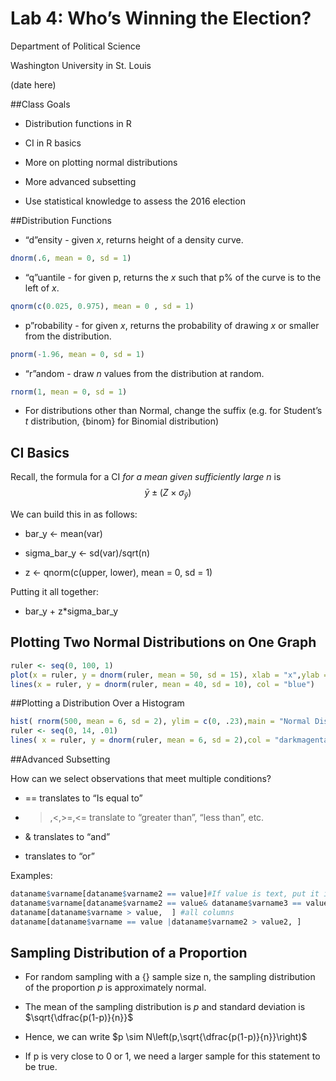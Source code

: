 # Lab 4: Who's Winning the Election? 

Department of Political Science 

Washington University in St. Louis 

(date here) 

##Class Goals 

- Distribution functions in R

- CI in R basics

- More on plotting normal distributions

- More advanced subsetting

- Use statistical knowledge to assess the 2016 election

##Distribution Functions 

- "d"ensity - given $x$, returns height of a density curve.

```r
dnorm(.6, mean = 0, sd = 1)
```

- "q"uantile - for given p, returns the $x$ such that p% of the curve is to the left of $x$.

```r
qnorm(c(0.025, 0.975), mean = 0 , sd = 1)
```

- p"robability -  for given $x$, returns the probability of drawing $x$ or smaller from the distribution.

```r
pnorm(-1.96, mean = 0, sd = 1)
```

- "r"andom - draw $n$ values from the distribution at random.

```r
rnorm(1, mean = 0, sd = 1)
```

- For distributions other than Normal, change the suffix (e.g. for Student's $t$ distribution, {binom} for Binomial distribution)

## CI Basics

Recall, the formula for a CI _for a mean given sufficiently large n_ is 
$$\bar{y} \pm (Z\times \sigma_{\bar{y}})$$

We can build this in \texttt{R} as follows:

- bar_y <- mean(var) 

- sigma_bar_y <- sd(var)/sqrt(n)

- z <- qnorm(c(upper, lower), mean = 0, sd = 1) 


Putting it all together: 

- bar\_y + z*sigma\_bar\_y

## Plotting Two Normal Distributions on One Graph 

```r
ruler <- seq(0, 100, 1)
plot(x = ruler, y = dnorm(ruler, mean = 50, sd = 15), xlab = "x",ylab = "Density", xlim = c(0, 100), ylim = c(0, .045),type = "l", main = "Two Normal Distributions")
lines(x = ruler, y = dnorm(ruler, mean = 40, sd = 10), col = "blue")
```

##Plotting a Distribution Over a Histogram 

```r
hist( rnorm(500, mean = 6, sd = 2), ylim = c(0, .23),main = "Normal Distribution", xlab = "x",col = "aquamarine", freq = F)
ruler <- seq(0, 14, .01)
lines( x = ruler, y = dnorm(ruler, mean = 6, sd = 2),col = "darkmagenta", lwd = 2 )
```

##Advanced Subsetting 

How can we select observations that meet multiple conditions?

- == translates to “Is equal to"

- >,<,>=,<= translate to “greater than", "less than", etc.

- & translates to “and"

- | translates to “or"

Examples:

```r
dataname$varname[dataname$varname2 == value]#If value is text, put it in quotes!
dataname$varname[dataname$varname2 == value& dataname$varname3 == value2]
dataname[dataname$varname > value,  ] #all columns
dataname[dataname$varname == value |dataname$varname2 > value2, ]
```

## Sampling Distribution of a Proportion 

- For random sampling with a {\bf large} sample size n, the sampling distribution of the proportion $p$ is approximately normal.

- The mean of the sampling distribution is $p$ and standard deviation is $\sqrt{\dfrac{p(1-p)}{n}}$

- Hence, we can write $p \sim N\left(p,\sqrt{\dfrac{p(1-p)}{n}}\right)$

- If p is very close to 0 or 1, we need a larger sample for this statement to be true.

